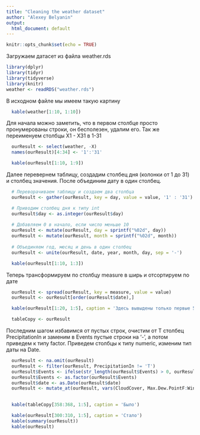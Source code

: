 ```yaml
---
title: "Cleaning the weather dataset"
author: "Alexey Belyanin"
output:
  html_document: default
---
```


```r
knitr::opts_chunk$set(echo = TRUE)
```

Загружаем датасет из файла weather.rds

```r
library(dplyr)
library(tidyr)
library(tidyverse)
library(knitr)
weather <- readRDS("weather.rds")
```

В исходном файле мы имеем такую картину

```r
  kable(weather[1:10, 1:10])
```

Для начала можно заметить, что в первом столбце просто пронумерованы строки, он бесполезен, удалим его. Так же переименуем столбцы X1 - X31 в 1-31

```r
  ourResult <- select(weather, -X)
  names(ourResult)[4:34] <- '1':'31'
```
```r
  kable(ourResult[1:10, 1:9])
```

Далее перевернем таблицу, создадим столбец дня (колонки от 1 до 31) и столбец значения. После объединим дату в один столбец.
```r
  # Переворачиваем таблицу и создаем два столбца
  ourResult <- gather(ourResult, key = day, value = value, '1' : '31')

  # Приводим столбец дня к типу int
  ourResult$day <- as.integer(ourResult$day)
  
  # Добавляем 0 в начало, если число меньше 10
  ourResult <- mutate(ourResult, day = sprintf("%02d", day))
  ourResult <- mutate(ourResult, month = sprintf("%02d", month))
  
  # Объединяем год, месяц и день в один столбец
  ourResult <- unite(ourResult, date, year, month, day, sep = '-')
```

```r
  kable(ourResult[1:10, 1:3])
```

Теперь трансформируем по столбцу measure в ширь и отсортируем по дате

```r
  ourResult <- spread(ourResult, key = measure, value = value)
  ourResult <- ourResult[order(ourResult$date),]
```

```r
  kable(ourResult[1:20, 1:5], caption = 'Здесь вывыдены только первые 5 столбцов для наглядности')
```

```r
  tableCopy <- ourResult
```

Последним шагом избавимся от пустых строк, очистим от T столбец PrecipitationIn и заменим в Events пустые строки на '-', а потом приведем к типу factor. Приведем столбцы к типу numeric, изменим тип даты на Date. 
```r
  ourResult <- na.omit(ourResult)
  ourResult <- filter(ourResult, PrecipitationIn != 'T')
  ourResult$Events <- ifelse(str_length(ourResult$Events) > 0, ourResult$Events, '-')
  ourResult$Events <- as.factor(ourResult$Events)
  ourResult$date <- as.Date(ourResult$date)
  ourResult <- mutate_at(ourResult, vars(CloudCover, Max.Dew.PointF:WindDirDegrees), list(as.numeric))
  
```

```r
  kable(tableCopy[358:368, 1:5], caption = 'Было')
```

```r
  kable(ourResult[300:310, 1:5], caption = 'Стало')
  kable(summary(ourResult))
  kable(ourResult)
```